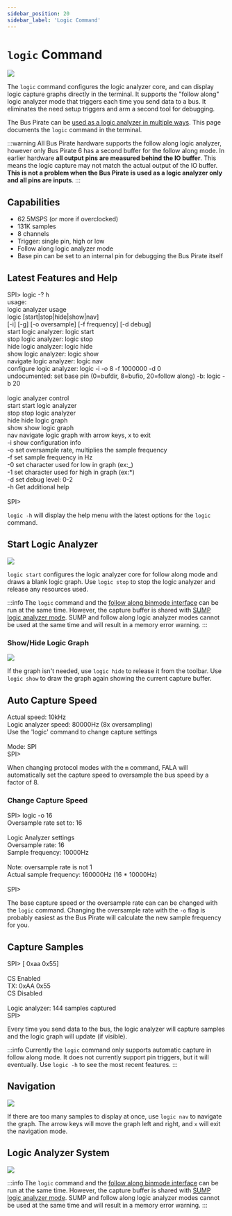 ---
sidebar_position: 20
sidebar_label: 'Logic Command'
---

# ```logic``` Command

![](./img/logic-command-nav.png)

The ```logic``` command configures the logic analyzer core, and can display logic capture graphs directly in the terminal. It supports the "follow along" logic analyzer mode that triggers each time you send data to a bus. It eliminates the need setup triggers and arm a second tool for debugging. 

The Bus Pirate can be [used as a logic analyzer in multiple ways](/logic-analyzer/logicanalyzer). This page documents the ```logic``` command in the terminal.

:::warning
All Bus Pirate hardware supports the follow along logic analyzer, however only Bus Pirate 6 has a second buffer for the follow along mode. In earlier hardware **all output pins are measured behind the IO buffer**. This means the logic capture may not match the actual output of the IO buffer. **This is not a problem when the Bus Pirate is used as a logic analyzer only and all pins are inputs**.
:::

## Capabilities

- 62.5MSPS (or more if overclocked)
- 131K samples
- 8 channels
- Trigger: single pin, high or low
- Follow along logic analyzer mode
- Base pin can be set to an internal pin for debugging the Bus Pirate itself

## Latest Features and Help

<BrowserWindow>
<span className="bp-prompt">SPI></span> logic -? h<br/>
usage:<br/>
<span className="bp-info">logic analyzer usage</span><br/>
<span className="bp-info">logic	[start|stop|hide|show|nav]</span><br/>
<span className="bp-info">	[-i] [-g] [-o oversample] [-f frequency] [-d debug]</span><br/>
<span className="bp-info">start logic analyzer: logic start</span><br/>
<span className="bp-info">stop logic analyzer: logic stop</span><br/>
<span className="bp-info">hide logic analyzer: logic hide</span><br/>
<span className="bp-info">show logic analyzer: logic show</span><br/>
<span className="bp-info">navigate logic analyzer: logic nav</span><br/>
<span className="bp-info">configure logic analyzer: logic -i -o 8 -f 1000000 -d 0</span><br/>
<span className="bp-info">undocumented: set base pin (0=bufdir, 8=bufio, 20=follow along) -b: logic -b 20</span><br/>
<br/>
<span className="bp-info">logic analyzer control</span><br/>
<span className="bp-prompt">start</span>	<span className="bp-info">start logic analyzer</span><br/>
<span className="bp-prompt">stop</span>	<span className="bp-info">stop logic analyzer</span><br/>
<span className="bp-prompt">hide</span>	<span className="bp-info">hide logic graph</span><br/>
<span className="bp-prompt">show</span>	<span className="bp-info">show logic graph</span><br/>
<span className="bp-prompt">nav</span>	<span className="bp-info">navigate logic graph with arrow keys, x to exit</span><br/>
<span className="bp-prompt">-i</span>	<span className="bp-info">show configuration info</span><br/>
<span className="bp-prompt">-o</span>	<span className="bp-info">set oversample rate, multiplies the sample frequency</span><br/>
<span className="bp-prompt">-f</span>	<span className="bp-info">set sample frequency in Hz</span><br/>
<span className="bp-prompt">-0</span>	<span className="bp-info">set character used for low in graph (ex:_)</span><br/>
<span className="bp-prompt">-1</span>	<span className="bp-info">set character used for high in graph (ex:*)</span><br/>
<span className="bp-prompt">-d</span>	<span className="bp-info">set debug level: 0-2</span><br/>
<span className="bp-prompt">-h</span>	<span className="bp-info">Get additional help</span><br/>
<br/>
<span className="bp-prompt">SPI></span> <br/>
</BrowserWindow>

```logic -h``` will display the help menu with the latest options for the ```logic``` command.

## Start Logic Analyzer
![](./img/logic-start.png)

```logic start``` configures the logic analyzer core for follow along mode and draws a blank logic graph. Use ```logic stop``` to stop the logic analyzer and release any resources used.

:::info
The ```logic``` command and the [follow along binmode interface](/logic-analyzer/pulseview-fala) can be run at the same time. However, the capture buffer is shared with [SUMP logic analyzer mode](/logic-analyzer/pulseview-sump). SUMP and follow along logic analyzer modes cannot be used at the same time and will result in a memory error warning.
:::

### Show/Hide Logic Graph

![](./img/logic-hide.png)

If the graph isn't needed, use ```logic hide``` to release it from the toolbar. Use ```logic show``` to draw the graph again showing the current capture buffer.

## Auto Capture Speed
<BrowserWindow>
<span className="bp-info">Actual speed:</span> 10kHz<br/>
<span className="bp-info">Logic analyzer speed:</span> 80000Hz (8x oversampling)<br/>
<span className="bp-info">Use the 'logic' command to change capture settings</span><br/>
<br/>
<span className="bp-info">Mode:</span> SPI<br/>
<span className="bp-prompt">SPI></span> <br/>
</BrowserWindow>

When changing protocol modes with the ```m``` command, FALA will automatically set the capture speed to oversample the bus speed by a factor of 8. 

### Change Capture Speed
<BrowserWindow>
<span className="bp-prompt">SPI></span> logic -o 16<br/>
Oversample rate set to: 16<br/>
<br/>
Logic Analyzer settings<br/>
 Oversample rate: 16<br/>
 Sample frequency: 10000Hz<br/>
<br/>
Note: oversample rate is not 1<br/>
Actual sample frequency: 160000Hz (16 * 10000Hz)<br/>
<br/>
<span className="bp-prompt">SPI></span> <br/>
</BrowserWindow>

The base capture speed or the oversample rate can can be changed with the ```logic``` command. Changing the oversample rate with the ```-o``` flag is probably easiest as the Bus Pirate will calculate the new sample frequency for you.

## Capture Samples

<BrowserWindow>
<span className="bp-prompt">SPI></span> [ 0xaa 0x55]<br/>
<br/>
CS Enabled<br/>
<span className="bp-info">TX:</span> 0x<span className="bp-float">AA</span> 0x<span className="bp-float">55</span> <br/>
CS Disabled<br/>
<br/>
<span className="bp-info">Logic analyzer:</span> 144 samples captured<br/>
<span className="bp-prompt">SPI></span> <br/>
</BrowserWindow>

Every time you send data to the bus, the logic analyzer will capture samples and the logic graph will update (if visible).

:::info
Currently the ```logic``` command only supports automatic capture in follow along mode. It does not currently support pin triggers, but it will eventually. Use ```logic -h``` to see the most recent features. 
:::

## Navigation

![](./img/logic-command-nav.png)

If there are too many samples to display at once, use ```logic nav``` to navigate the graph. The arrow keys will move the graph left and right, and ```x``` will exit the navigation mode.

## Logic Analyzer System

![](./img/logic-system.png)

:::info
The ```logic``` command and the [follow along binmode interface](/logic-analyzer/pulseview-fala) can be run at the same time. However, the capture buffer is shared with [SUMP logic analyzer mode](/logic-analyzer/pulseview-sump). SUMP and follow along logic analyzer modes cannot be used at the same time and will result in a memory error warning.
:::

